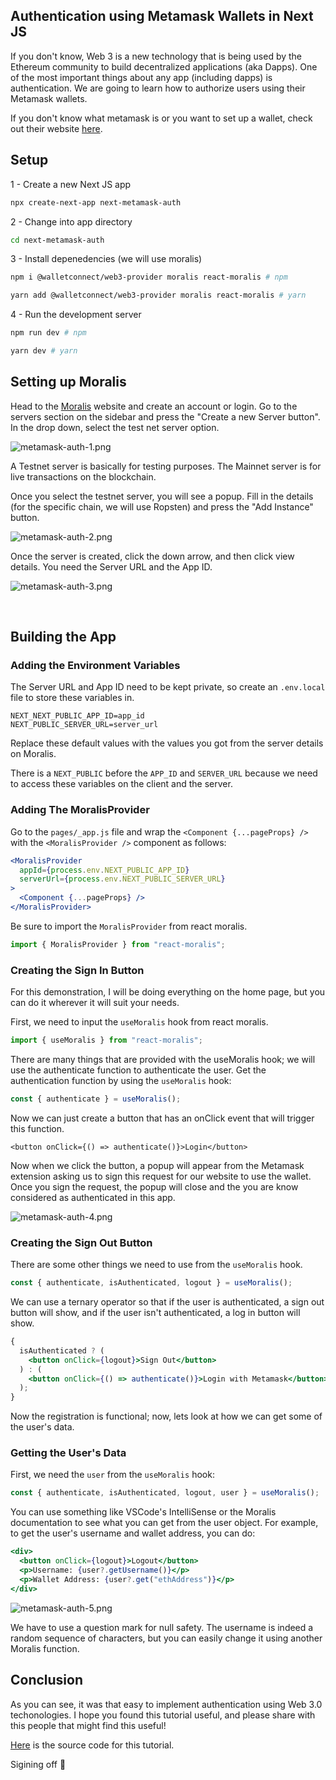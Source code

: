 ## Authentication using Metamask Wallets in Next JS

If you don't know, Web 3 is a new technology that is being used by the Ethereum community to build decentralized applications (aka Dapps). One of the most important things about any app (including dapps) is authentication. We are going to learn how to authorize users using their Metamask wallets.

If you don't know what metamask is or you want to set up a wallet, check out their website [here](https://metamask.io/).

## Setup

1 - Create a new Next JS app

```bash
npx create-next-app next-metamask-auth
```

2 - Change into app directory

```bash
cd next-metamask-auth
```

3 - Install depenedencies (we will use moralis)

```bash
npm i @walletconnect/web3-provider moralis react-moralis # npm

yarn add @walletconnect/web3-provider moralis react-moralis # yarn
```

4 - Run the development server

```bash
npm run dev # npm

yarn dev # yarn
```

## Setting up Moralis

Head to the [Moralis](https://moralis.io/) website and create an account or login. Go to the servers section on the sidebar and press the "Create a new Server button". In the drop down, select the test net server option.

![metamask-auth-1.png](https://cdn.hashnode.com/res/hashnode/image/upload/v1642558401709/ZFIpMqugT.png)

A Testnet server is basically for testing purposes. The Mainnet server is for live transactions on the blockchain.

Once you select the testnet server, you will see a popup. Fill in the details (for the specific chain, we will use Ropsten) and press the "Add Instance" button.

![metamask-auth-2.png](https://cdn.hashnode.com/res/hashnode/image/upload/v1642558387080/57i12ePKX.png)

Once the server is created, click the down arrow, and then click view details. You need the Server URL and the App ID.

![metamask-auth-3.png](https://cdn.hashnode.com/res/hashnode/image/upload/v1642558368077/p4e5lx_99.png)

<br />

## Building the App

### Adding the Environment Variables

The Server URL and App ID need to be kept private, so create an `.env.local` file to store these variables in.

```env
NEXT_NEXT_PUBLIC_APP_ID=app_id
NEXT_PUBLIC_SERVER_URL=server_url
```

Replace these default values with the values you got from the server details on Moralis.

There is a `NEXT_PUBLIC` before the `APP_ID` and `SERVER_URL` because we need to access these variables on the client and the server.

### Adding The MoralisProvider

Go to the `pages/_app.js` file and wrap the `<Component {...pageProps} />` with the `<MoralisProvider />` component as follows:

```jsx
<MoralisProvider
  appId={process.env.NEXT_PUBLIC_APP_ID}
  serverUrl={process.env.NEXT_PUBLIC_SERVER_URL}
>
  <Component {...pageProps} />
</MoralisProvider>
```

Be sure to import the `MoralisProvider` from react moralis.

```jsx
import { MoralisProvider } from "react-moralis";
```

### Creating the Sign In Button

For this demonstration, I will be doing everything on the home page, but you can do it wherever it will suit your needs.

First, we need to input the `useMoralis` hook from react moralis.

```jsx
import { useMoralis } from "react-moralis";
```

There are many things that are provided with the useMoralis hook; we will use the authenticate function to authenticate the user. Get the authentication function by using the `useMoralis` hook:

```js
const { authenticate } = useMoralis();
```

Now we can just create a button that has an onClick event that will trigger this function.

```tsx
<button onClick={() => authenticate()}>Login</button>
```

Now when we click the button, a popup will appear from the Metamask extension asking us to sign this request for our website to use the wallet. Once you sign the request, the popup will close and the you are know considered as authenticated in this app.

![metamask-auth-4.png](https://cdn.hashnode.com/res/hashnode/image/upload/v1642558340831/aK_2PyjYv.png)

### Creating the Sign Out Button

There are some other things we need to use from the `useMoralis` hook.

```js
const { authenticate, isAuthenticated, logout } = useMoralis();
```

We can use a ternary operator so that if the user is authenticated, a sign out button will show, and if the user isn't authenticated, a log in button will show.

```jsx
{
  isAuthenticated ? (
    <button onClick={logout}>Sign Out</button>
  ) : (
    <button onClick={() => authenticate()}>Login with Metamask</button>
  );
}
```

Now the registration is functional; now, lets look at how we can get some of the user's data.

### Getting the User's Data

First, we need the `user` from the `useMoralis` hook:

```js
const { authenticate, isAuthenticated, logout, user } = useMoralis();
```

You can use something like VSCode's IntelliSense or the Moralis documentation to see what you can get from the user object. For example, to get the user's username and wallet address, you can do:

```jsx
<div>
  <button onClick={logout}>Logout</button>
  <p>Username: {user?.getUsername()}</p>
  <p>Wallet Address: {user?.get("ethAddress")}</p>
</div>
```

![metamask-auth-5.png](https://cdn.hashnode.com/res/hashnode/image/upload/v1642558312541/CHTGf21VH.png)

We have to use a question mark for null safety. The username is indeed a random sequence of characters, but you can easily change it using another Moralis function.

## Conclusion

As you can see, it was that easy to implement authentication using Web 3.0 techonologies. I hope you found this tutorial useful, and please share with this people that might find this useful!

[Here](https://github.com/rkazi103/metamask-nextjs-auth) is the source code for this tutorial.

Sigining off 👋
